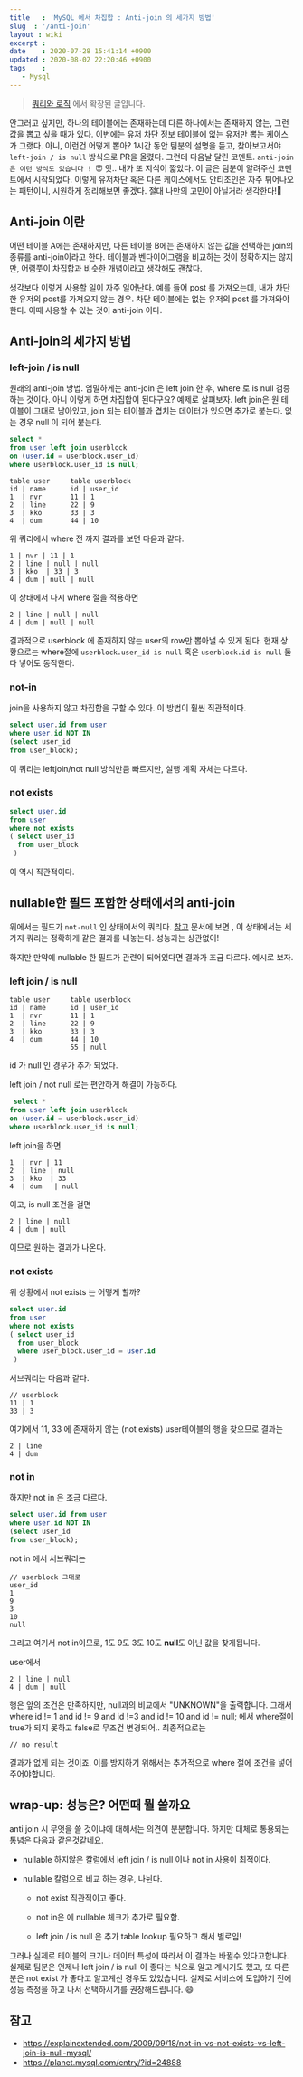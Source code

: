 ```yaml
---
title   : 'MySQL 에서 차집합 : Anti-join 의 세가지 방법'  
slug  : '/anti-join' 
layout : wiki
excerpt : 
date    : 2020-07-28 15:41:14 +0900
updated : 2020-08-02 22:20:46 +0900
tags    : 
   - Mysql
---
```

> [쿼리와 로직](https://juneyr.dev/ways-of-query) 에서 확장된 글입니다. 
 
안그러고 싶지만, 하나의 테이블에는 존재하는데 다른 하나에서는 존재하지 않는, 그런 값을 뽑고 싶을 때가 있다. 이번에는 유저 차단 정보 테이블에 없는 유저만 뽑는 케이스가 그랬다. 아니, 이런건 어떻게 뽑아? 1시간 동안 팀분의 설명을 듣고, 찾아보고서야 `left-join / is null` 방식으로 PR을 올렸다. 그런데 다음날 달린 코멘트. `anti-join은 이런 방식도 있습니다 ! 😇` 앗.. 내가 또 지식이 짧았다. 이 글은 팀분이 알려주신 코멘트에서 시작되었다. 이렇게 유저차단 혹은 다른 케이스에서도 안티조인은 자주 튀어나오는 패턴이니, 시원하게 정리해보면 좋겠다. 절대 나만의 고민이 아닐거라 생각한다!🙊 

## Anti-join 이란 
   어떤 테이블 A에는 존재하지만, 다른 테이블 B에는 존재하지 않는 값을 선택하는 join의 종류를 anti-join이라고 한다. 테이블과 벤다이어그램을 비교하는 것이 정확하지는 않지만, 어렴풋이 차집합과 비슷한 개념이라고 생각해도 괜찮다.
   
   생각보다 이렇게 사용할 일이 자주 일어난다. 예를 들어 post 를 가져오는데, 내가 차단한 유저의 post를 가져오지 않는 경우. 차단 테이블에는 없는 유저의 post 를 가져와야한다. 이때 사용할 수 있는 것이 anti-join 이다.

## Anti-join의 세가지 방법 

### left-join / is null 
 원래의 anti-join 방법. 엄밀하게는  anti-join 은 left join 한 후, where 로 is null 검증 하는 것이다. 아니 이렇게 하면 차집합이 된다구요? 예제로 살펴보자. 
 left join은 원 테이블이 그대로 남아있고, join 되는 테이블과 겹치는 데이터가 있으면 추가로 붙는다. 없는 경우 null 이 되어 붙는다. 
 
 ```sql
 select * 
from user left join userblock
on (user.id = userblock.user_id)
where userblock.user_id is null;
 ```

```
table user     table userblock
id | name      id | user_id
1  | nvr       11 | 1
2  | line      22 | 9
3  | kko       33 | 3 
4  | dum       44 | 10
```

위 쿼리에서 where 전 까지 결과를 보면 다음과 같다. 
```
1 | nvr | 11 | 1 
2 | line | null | null 
3 | kko  | 33 | 3 
4 | dum | null | null
```

이 상태에서 다시 where 절을 적용하면 
```
2 | line | null | null 
4 | dum | null | null
```
결과적으로 userblock 에 존재하지 않는 user의 row만 뽑아낼 수 있게 된다. 현재 상황으로는 where절에 `userblock.user_id is null` 혹은 `userblock.id is null` 둘다 넣어도 동작한다.

### not-in 
join을 사용하지 않고 차집합을 구할 수 있다. 이 방법이 훨씬 직관적이다. 

```sql 
select user.id from user 
where user.id NOT IN
(select user_id 
from user_block);
```
이 쿼리는 leftjoin/not null 방식만큼 빠르지만, 실행 계획 자체는 다르다. 

### not exists
```sql 
select user.id
from user 
where not exists 
( select user_id
  from user_block
 )
```

이 역시 직관적이다. 


## nullable한 필드 포함한 상태에서의 anti-join 

위에서는 필드가 `not-null` 인 상태에서의 쿼리다. [참고](https://planet.mysql.com/entry/?id=24888)  문서에 보면 , 이 상태에서는 세가지 쿼리는 정확하게 같은 결과를 내놓는다. 성능과는 상관없이! 

하지만 만약에 nullable 한 필드가 관련이 되어있다면 결과가 조금 다르다.  예시로 보자. 

### left join / is null 

```
table user     table userblock
id | name      id | user_id
1  | nvr       11 | 1
2  | line      22 | 9
3  | kko       33 | 3 
4  | dum       44 | 10
               55 | null
```
id 가 null 인 경우가 추가 되었다. 


left join / not null 로는 편안하게 해결이 가능하다. 
```sql
 select * 
from user left join userblock
on (user.id = userblock.user_id)
where userblock.user_id is null;
 ```

left join을 하면 
```
1  | nvr | 11
2  | line | null 
3  | kko  | 33 
4  | dum   | null
```

이고, is null 조건을 걸면 

```
2 | line | null
4 | dum | null
```

이므로 원하는 결과가 나온다. 

### not exists
위 상황에서 not exists 는 어떻게 할까? 

```sql 
select user.id
from user 
where not exists 
( select user_id
  from user_block
  where user_block.user_id = user.id
 )
```

서브쿼리는 다음과 같다. 
```
// userblock
11 | 1
33 | 3
```

여기에서 11, 33 에 존재하지 않는 (not exists) user테이블의 행을 찾으므로 결과는 
```
2 | line
4 | dum
```

### not in 
하지만 not in 은 조금 다르다. 

```sql 
select user.id from user 
where user.id NOT IN
(select user_id 
from user_block);
```

not in 에서 서브쿼리는 
```
// userblock 그대로 
user_id
1
9
3 
10
null
```

그리고 여기서 not in이므로, 1도 9도 3도 10도 **null**도 아닌 값을 찾게됩니다. 

user에서 
```
2 | line | null
4 | dum | null
```
행은 앞의 조건은 만족하지만, null과의 비교에서 "UNKNOWN"을 출력합니다. 
그래서 where id != 1 and id != 9 and id !=3 and id != 10 and id != null; 
에서 where절이 true가 되지 못하고 false로 무조건 변경되어.. 최종적으로는 
```
// no result 
```

결과가 없게 되는 것이죠. 
이를 방지하기 위해서는 추가적으로 where 절에 조건을 넣어주어야합니다. 

## wrap-up: 성능은? 어떤때 뭘 쓸까요

anti join 시 무엇을 쓸 것이냐에 대해서는 의견이 분분합니다. 하지만 대체로 통용되는 통념은 다음과 같은것같네요.

 - nullable 하지않은 칼럼에서 left join / is null 이나 not in 사용이 최적이다. 

 - nullable 칼럼으로 비교 하는 경우, 나뉜다. 
    - not exist 직관적이고 좋다.

    - not in은 에 nullable 체크가 추가로 필요함. 

    - left join / is null 은 추가 table lookup 필요하고 해서 별로임! 

그러나 실제로 테이블의 크기나 데이터 특성에 따라서 이 결과는 바뀔수 있다고합니다. 실제로 팀분은 언제나 left join / is null 이 좋다는 식으로 알고 계시기도 했고, 또 다른 분은 not exist 가 좋다고 알고계신 경우도 있었습니다. 실제로 서비스에 도입하기 전에 성능 측정을 하고 나서 선택하시기를 권장해드립니다. 😄

## 참고 
- https://explainextended.com/2009/09/18/not-in-vs-not-exists-vs-left-join-is-null-mysql/
- https://planet.mysql.com/entry/?id=24888



